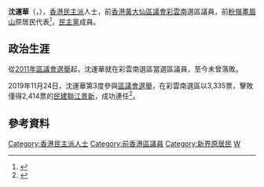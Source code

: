 {{BLPsources|date=2020年10月}}
{{Infobox Officeholder
| name             = 沈運華
| native_name      = Shum Wan-wa 
| honorific-suffix = 
| image            =
| office           = [[黃大仙區議會|黃大仙區議會]]議員
| term_start       = 2012年1月1日
| term_end         = 2021年7月8日
| predecessor      = [[陳利成|陳利成]]
| successor        =  (懸空)
| constituency     = [[彩雲南|彩雲南]]
| sex              = 男
| party            = {{DPHK}}
| nationality      = {{CHN-HKG}}
| date of birth    = 
| place of birth   = 
| profession       = 
| website = {{Facebook|shum27961091}}
| educate =
| residence        = 
}}

'''沈運華'''（{{lang-en|Shum Wan-wa}}，{{bd|1984年|}}），[[香港|香港]][[民主派_(香港)|民主派]]人士，前[[香港|香港]][[黃大仙區議會|黃大仙區議會]][[彩雲南|彩雲南]]選區議員，前[[粉嶺|粉嶺]][[畫眉山|畫眉山]]原居民代表<ref>{{cite web |title=民主黨員任原居民村代表 沈運華：冀將民主聲音帶入鄉委會 |url=https://www.hk01.com/%E6%94%BF%E6%83%85/266086/%E6%B0%91%E4%B8%BB%E9%BB%A8%E5%93%A1%E4%BB%BB%E5%8E%9F%E5%B1%85%E6%B0%91%E6%9D%91%E4%BB%A3%E8%A1%A8-%E6%B2%88%E9%81%8B%E8%8F%AF-%E5%86%80%E5%B0%87%E6%B0%91%E4%B8%BB%E8%81%B2%E9%9F%B3%E5%B8%B6%E5%85%A5%E9%84%89%E5%A7%94%E6%9C%83 |website=香港01 |accessdate=2020-10-21 |language=zh-HK |date=2018-12-03 |archive-date=2020-04-03 |archive-url=https://web.archive.org/web/20200403164634/https://www.hk01.com/%E6%94%BF%E6%83%85/266086/%E6%B0%91%E4%B8%BB%E9%BB%A8%E5%93%A1%E4%BB%BB%E5%8E%9F%E5%B1%85%E6%B0%91%E6%9D%91%E4%BB%A3%E8%A1%A8-%E6%B2%88%E9%81%8B%E8%8F%AF-%E5%86%80%E5%B0%87%E6%B0%91%E4%B8%BB%E8%81%B2%E9%9F%B3%E5%B8%B6%E5%85%A5%E9%84%89%E5%A7%94%E6%9C%83 |dead-url=no }}</ref>，[[民主黨_(香港)|民主黨]]成員。

==政治生涯==
從[[2011年香港區議會選舉|2011年區議會選舉]]起，沈運華就在彩雲南選區當選區議員，至今未曾落敗。

2019年11月24日，沈運華第3度參與[[2019年香港區議會選舉|區議會選舉]]，在彩雲南選區以3,335票，擊敗僅得2,414票的[[民主建港協進聯盟|民建聯]][[江景新|江景新]]，成功連任<ref>{{Cite web |url=https://www.elections.gov.hk/dc2019/chi/results_wong_tai_sin.html |title=2019年香港區議會選舉網頁選舉結果(黃大仙) |accessdate=2020-07-22 |archive-date=2019-11-28 |archive-url=https://web.archive.org/web/20191128101348/https://www.elections.gov.hk/dc2019/chi/results_wong_tai_sin.html |dead-url=yes }}</ref>。

== 參考資料 ==
<references />

{{HK-bio-stub}}
[[Category:香港民主派人士|Category:香港民主派人士]]
[[Category:前香港區議員|Category:前香港區議員]]
[[Category:新界原居民|Category:新界原居民]]
[[Category:沈姓|W]]